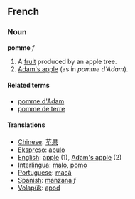==French==
===Noun===
'''pomme''' ''f''

#A [[fruit]] produced by an apple tree.
#[[Adam's apple]] (as in ''pomme d'Adam'').

====Related terms====
*[[pomme d'Adam]]
*[[pomme de terre]]

====Translations====
*[[Chinese]]: [[苹果]]
*[[Ekspreso]]: [[apulo]]
*[[English]]: [[apple]] (1), [[Adam's apple]] (2)
*[[Interlingua]]: [[malo]], [[pomo]]
*[[Portuguese]]: [[maçã]]
*[[Spanish]]: [[manzana]] ''f''
*[[Volapük]]: [[apod]]